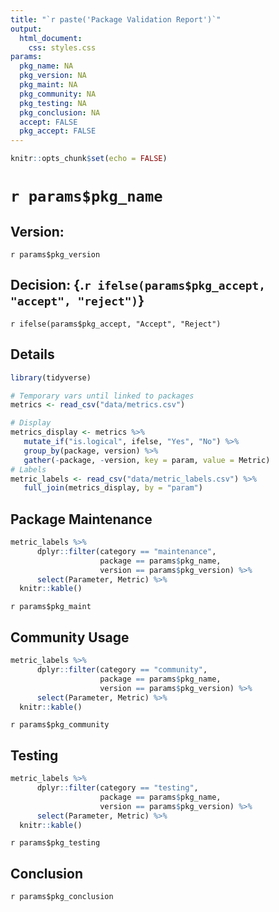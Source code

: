 ```yaml
---
title: "`r paste('Package Validation Report')`"
output:
  html_document:
    css: styles.css
params:
  pkg_name: NA
  pkg_version: NA
  pkg_maint: NA
  pkg_community: NA
  pkg_testing: NA
  pkg_conclusion: NA
  accept: FALSE
  pkg_accept: FALSE
---
```



```r
knitr::opts_chunk$set(echo = FALSE)
```
# `r params$pkg_name` {.package-header}

## Version:
 `r params$pkg_version`

## Decision: {.`r ifelse(params$pkg_accept, "accept", "reject")`}
`r ifelse(params$pkg_accept, "Accept", "Reject")`

## Details

```r
library(tidyverse)

# Temporary vars until linked to packages
metrics <- read_csv("data/metrics.csv")

# Display
metrics_display <- metrics %>%
   mutate_if("is.logical", ifelse, "Yes", "No") %>%
   group_by(package, version) %>%
   gather(-package, -version, key = param, value = Metric)
# Labels
metric_labels <- read_csv("data/metric_labels.csv") %>%
   full_join(metrics_display, by = "param")
```

## Package Maintenance

```r
metric_labels %>%
      dplyr::filter(category == "maintenance", 
                    package == params$pkg_name,
                    version == params$pkg_version) %>%
      select(Parameter, Metric) %>%
  knitr::kable()
```

`r params$pkg_maint`



## Community Usage

```r
metric_labels %>%
      dplyr::filter(category == "community", 
                    package == params$pkg_name,
                    version == params$pkg_version) %>%
      select(Parameter, Metric) %>%
  knitr::kable()
```

`r params$pkg_community`



## Testing

```r
metric_labels %>%
      dplyr::filter(category == "testing", 
                    package == params$pkg_name,
                    version == params$pkg_version) %>%
      select(Parameter, Metric) %>%
  knitr::kable()
```

`r params$pkg_testing`

## Conclusion

`r params$pkg_conclusion`
